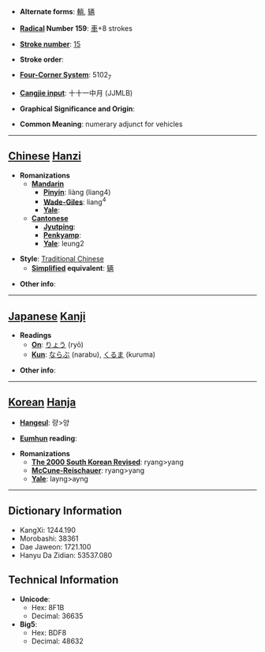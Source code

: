 * '''Alternate forms''': [[輌]], [[辆]]

* '''[[Wiktionary:Chinese radical index| Radical]] Number 159''': [[Wiktionary:Chinese radical index 車|車]]+8 strokes

* '''[[Wiktionary:Chinese total strokes index|Stroke number]]''': [[Wiktionary:Chinese total strokes index 15|15]]

* '''Stroke order''': 

* '''[[Wiktionary:Chinese four corner index|Four-Corner System]]''': 5102<sub>7</sub>

* '''[[Wiktionary:Chinese Cangjie index|Cangjie input]]''': 十十一中月 (JJMLB)

* '''Graphical Significance and Origin''': 

* '''Common Meaning''': numerary adjunct for vehicles

----

== [[Chinese]] [[Hanzi]] ==

* '''Romanizations'''
** '''[[Mandarin]]'''
*** '''[[Pinyin]]''': liàng (liang4)
*** '''[[Wade-Giles]]''': liang<sup>4</sup>
*** '''[[Yale]]''': 
** '''[[Cantonese]]'''
*** '''[[Jyutping]]''':
*** '''[[Penkyamp]]''': 
*** '''[[Yale]]''': leung2

* '''Style''': [[Traditional Chinese]] 
** '''[[Simplified Chinese|Simplified]] equivalent''': [[辆]]

* '''Other info''': 

----

== [[Japanese]] [[Kanji]] ==

* '''Readings'''
** '''[[On]]''': [[りょう]] (ryō)
** '''[[Kun]]''': [[ならぶ]] (narabu), [[くるま]] (kuruma)

* '''Other info''':  

----

== [[Korean]] [[Hanja]] ==

* '''[[Hangeul]]''': 량>양

* '''[[Eumhun]] reading''': 

* '''Romanizations'''
** '''[[The 2000 South Korean Revised Romanization|The 2000 South Korean Revised]]''': ryang>yang
** '''[[McCune-Reischauer]]''': ryang>yang
** '''[[Yale]]''': layng>ayng

----

== Dictionary Information ==

* KangXi: 1244.190
* Morobashi: 38361
* Dae Jaweon: 1721.100
* Hanyu Da Zidian: 53537.080

== Technical Information ==

* '''Unicode''':
** Hex: 8F1B
** Decimal: 36635
* '''Big5''':
** Hex: BDF8
** Decimal: 48632